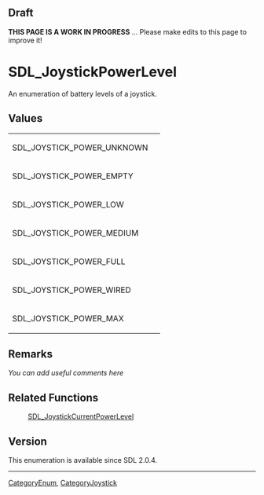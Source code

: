 == Draft ==

'''THIS PAGE IS A WORK IN PROGRESS''' ... Please make edits to this page to improve it!


<!-- #*^*^*^*^*See http://wiki.libsdl.org/moin.cgi/SGEnumerations for details on editing this page*^*^*^*^* -->


= SDL_JoystickPowerLevel =
An enumeration of battery levels of a joystick.




== Values ==
{|
|SDL_JOYSTICK_POWER_UNKNOWN
| 
|-
|SDL_JOYSTICK_POWER_EMPTY
| 
|-
|SDL_JOYSTICK_POWER_LOW
| 
|-
|SDL_JOYSTICK_POWER_MEDIUM
| 
|-
|SDL_JOYSTICK_POWER_FULL
| 
|-
|SDL_JOYSTICK_POWER_WIRED
| 
|-
|SDL_JOYSTICK_POWER_MAX
| 
|}



== Remarks ==
''You can add useful comments here''

<!-- #Leave this section as-is unless you have a remark to put in.  In that case, replace ''You can add useful comments here'' with your remark(s) following the Style Guide instructions.  Leave the rest of the markup alone and delete this comment. -->


== Related Functions ==
:[[SDL_JoystickCurrentPowerLevel]]
<!-- #Remove this section if empty -->


== Version ==
This enumeration is available since SDL 2.0.4.


----
[[CategoryEnum]], [[CategoryJoystick]]
<!-- #See the Style Guide for instructions on editing the footer. -->
